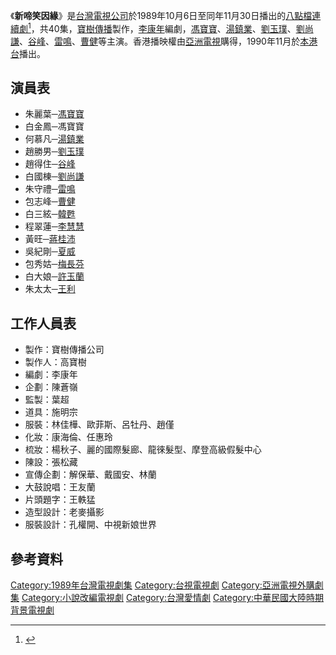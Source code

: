 {{影集資訊
| 名稱     = 新啼笑因緣
| 英文名稱 = 
| 別名     = 
| 圖片     = 
| 圖說     = 
| 類型     = [[連續劇|連續劇]]
| 原創者   =  
| 每集長   = 60分鐘（含[[廣告|廣告]]）
| 編劇     = [[李康年|李康年]]
| 導演     = 
| 演出     = 
| 主題曲   = 〈新啼笑因緣〉
| 作詞 = 娃娃（[[陳玉貞|陳玉貞]]）
| 作曲 = [[鈕大可|鈕大可]]
| 演唱 = [[殷正洋|殷正洋]]、[[黃丹萍|黃丹萍]]
| 片尾曲   = 
| 作詞2=
| 作曲2=
| 演唱2=
| 拍攝地   = 
| 執行製作 = 
| 監製     = 
| 製作人   = [[高寶樹|高寶樹]]
| 製作公司 = 寶樹傳播事業有限公司
| 國家     = {{ROC-TW}}
| 視訊制式 = [[NTSC制式|NTSC制式]]
| 頻道     = [[台灣電視公司|台灣電視公司]]
| 播出國家 = {{TWN}}
| 開始     = {{start date|1989|10|06}}
| 結束     = {{end date|1989|11|30}}
| 晚於     = 
| 早於     = 
| 集數     = 40集
| 官方網站 = 
| imdb_id   = 
| tv_com_id = 
}}

《'''新啼笑因緣'''》是[[台灣電視公司|台灣電視公司]]於1989年10月6日至同年11月30日播出的[[八點檔|八點檔]][[連續劇|連續劇]]<ref>{{Cite news|url=|author=王鳳蓮|title=三台力拼八點檔寶座|magazine=《電視周刊》第1413期|publisher=[[台視文化公司|台視文化公司]]|date=1989-11-05|accessdate=2016-01-26|language=zh-tw|pages=16－22|quote=三台八點檔新戲於十一月份又要進入短兵相接的階段……台視究竟由那一檔備檔戲接《新啼笑因緣》呢？}}</ref>，共40集，[[寶樹傳播|寶樹傳播]]製作，[[李康年|李康年]]編劇，[[馮寶寶|馮寶寶]]、[[湯鎮業|湯鎮業]]、[[劉玉璞|劉玉璞]]、[[劉尚謙|劉尚謙]]、[[谷峰|谷峰]]、[[雷鳴_(臺灣演員)|雷鳴]]、[[曹健|曹健]]等主演。香港播映權由[[亞洲電視|亞洲電視]]購得，1990年11月於[[本港台|本港台]]播出。

==演員表==
*朱麗葉─[[馮寶寶|馮寶寶]]
*白金鳳─馮寶寶
*何慕凡─[[湯鎮業|湯鎮業]]
*趙勝男─[[劉玉璞|劉玉璞]]
*趙得住─[[谷峰|谷峰]]
*白國棟─[[劉尚謙|劉尚謙]]
*朱守禮─[[雷鳴_(臺灣演員)|雷鳴]]
*包志峰─[[曹健|曹健]]
*白三絃─[[韓甦|韓甦]]
*程翠蓮─[[李慧慧|李慧慧]]
*黃旺─[[蔣桂沛|蔣桂沛]]
*吳紀剛─[[夏威|夏威]]
*包秀姑─[[梅長芬|梅長芬]]
*白大娘─[[許玉蘭|許玉蘭]]
*朱太太─[[王利|王利]]

==工作人員表==
*製作：寶樹傳播公司
*製作人：高寶樹
*編劇：李康年
*企劃：陳蒼嶺
*監製：葉超
*道具：施明宗
*服裝：林佳樺、歐菲斯、呂牡丹、趙僅
*化妝：康海倫、任惠玲
*梳妝：楊秋子、麗的國際髮廊、龍徠髮型、摩登高級假髮中心
*陳設：張松藏
*宣傳企劃：解保華、戴國安、林蘭
*大鼓說唱：王友蘭
*片頭題字：王軼猛
*造型設計：老麥攝影
*服裝設計：孔權開、中視新娘世界

==參考資料==
{{Reflist}}
{{台視八點檔}}
[[Category:1989年台灣電視劇集|Category:1989年台灣電視劇集]]
[[Category:台視電視劇|Category:台視電視劇]]
[[Category:亞洲電視外購劇集|Category:亞洲電視外購劇集]]
[[Category:小說改編電視劇|Category:小說改編電視劇]]
[[Category:台灣愛情劇|Category:台灣愛情劇]]
[[Category:中華民國大陸時期背景電視劇|Category:中華民國大陸時期背景電視劇]]